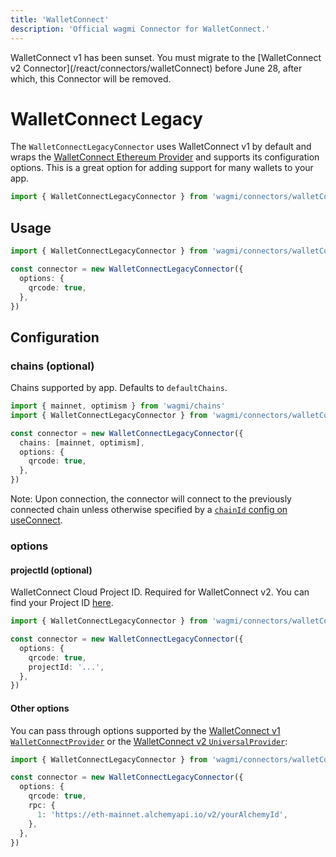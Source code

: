 ```yaml
---
title: 'WalletConnect'
description: 'Official wagmi Connector for WalletConnect.'
---
```



<Callout type="error">
  WalletConnect v1 has been sunset. You must migrate to the [WalletConnect v2
  Connector](/react/connectors/walletConnect) before June 28, after which, this
  Connector will be removed.
</Callout>

# WalletConnect Legacy

The `WalletConnectLegacyConnector` uses WalletConnect v1 by default and wraps the [WalletConnect Ethereum Provider](https://walletconnect.com) and supports its configuration options. This is a great option for adding support for many wallets to your app.

```ts
import { WalletConnectLegacyConnector } from 'wagmi/connectors/walletConnectLegacy'
```

## Usage

```ts
import { WalletConnectLegacyConnector } from 'wagmi/connectors/walletConnectLegacy'

const connector = new WalletConnectLegacyConnector({
  options: {
    qrcode: true,
  },
})
```

## Configuration

### chains (optional)

Chains supported by app. Defaults to `defaultChains`.

```ts {5}
import { mainnet, optimism } from 'wagmi/chains'
import { WalletConnectLegacyConnector } from 'wagmi/connectors/walletConnectLegacy'

const connector = new WalletConnectLegacyConnector({
  chains: [mainnet, optimism],
  options: {
    qrcode: true,
  },
})
```

Note: Upon connection, the connector will connect to the previously connected chain unless otherwise specified by a [`chainId` config on useConnect](/react/hooks/useConnect#chainid-optional).

### options

#### projectId (optional)

WalletConnect Cloud Project ID. Required for WalletConnect v2. You can find your Project ID [here](https://cloud.walletconnect.com/sign-in).

```ts {7}
import { WalletConnectLegacyConnector } from 'wagmi/connectors/walletConnectLegacy'

const connector = new WalletConnectLegacyConnector({
  options: {
    qrcode: true,
    projectId: '...',
  },
})
```

#### Other options

You can pass through options supported by the [WalletConnect v1 `WalletConnectProvider`](https://github.com/WalletConnect/walletconnect-monorepo/blob/v1.0/packages/helpers/types/index.d.ts#L300-L314) or the [WalletConnect v2 `UniversalProvider`](https://github.com/WalletConnect/walletconnect-monorepo/blob/3f0f22b9b85294caed60cdf74f61363ce5ce686b/providers/universal-provider/src/types/misc.ts#L8-L16):

```ts {4-9}
import { WalletConnectLegacyConnector } from 'wagmi/connectors/walletConnectLegacy'

const connector = new WalletConnectLegacyConnector({
  options: {
    qrcode: true,
    rpc: {
      1: 'https://eth-mainnet.alchemyapi.io/v2/yourAlchemyId',
    },
  },
})
```
